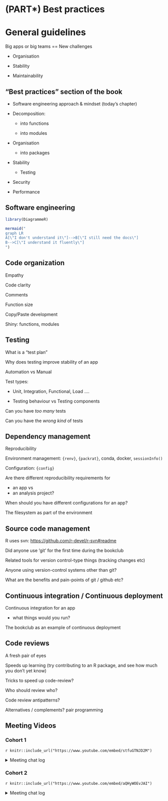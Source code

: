 # (PART\*) Best practices {.unnumbered}

# General guidelines

Big apps or big teams == New challenges

- Organisation

- Stability

- Maintainability

## "Best practices" section of the book

- Software engineering approach & mindset (today's chapter)

- Decomposition:

  - into functions

  - into modules
  
- Organisation

  - into packages
  
- Stability

  - Testing

- Security

- Performance

## Software engineering

```r
library(DiagrammeR)
```

```r
mermaid("
graph LR
A[\"I don't understand it\"]-->B[\"I still need the docs\"]
B-->C[\"I understand it fluently\"]
")
```

## Code organization

Empathy

Code clarity

Comments

Function size

Copy/Paste development

Shiny: functions, modules

## Testing

What is a "test plan"

Why does testing improve stability of an app

Automation vs Manual

Test types:

- Unit, Integration, Functional, Load ....

- Testing behaviour vs Testing components

Can you have _too many_ tests

Can you have the _wrong kind_ of tests

## Dependency management

Reproducibility

Environment management: `{renv}`, `{packrat}`, conda, docker, `sessionInfo()`

Configuration: `{config}`

Are there different reproducibility requirements for

- an app vs
- an analysis project?

When should you have different configurations for an app?

The filesystem as part of the environment

## Source code management

R uses svn: [https://github.com/r-devel/r-svn#readme]()

Did anyone use 'git' for the first time during the bookclub

Related tools for version control-type things (tracking changes etc)

Anyone using version-control systems other than git?

What are the benefits and pain-points of git / github etc?

## Continuous integration / Continuous deployment

Continuous integration for an app

- what things would you run?

The bookclub as an example of continuous deployment

## Code reviews

A fresh pair of eyes

Speeds up learning (try contributing to an R package, and see how much you don't yet know)

Tricks to speed up code-review?

Who should review who?

Code review antipatterns?

Alternatives / complements? pair programming


## Meeting Videos

### Cohort 1

`r knitr::include_url("https://www.youtube.com/embed/stfuGTNJD2M")`

<details>
  <summary> Meeting chat log </summary>
  
```
00:06:04	russ:	Hi everyone
00:06:14	russ:	Hopefully we can have a discussion today
00:06:35	russ:	I've put some notes into the bookclub book, but haven'thad them merged yet
00:12:38	andrew bates:	https://blog.rstudio.com/2021/03/11/time-to-shiny/
00:53:28	russ:	cache?
00:53:52	andrew bates:	https://shiny.rstudio.com/app-stories/weather-lookup-caching.html
01:04:33	Federica:	thanks
```
</details>

### Cohort 2

`r knitr::include_url("https://www.youtube.com/embed/aQHyWOEvJAI")`

<details>
  <summary> Meeting chat log </summary>
  
```
00:27:24	Kevin Gilds:	https://www.rostrum.blog/2021/04/14/gha-readme/
00:27:42	Kevin Gilds:	Update README with Github actions
00:51:26	collinberke:	https://www.youtube.com/watch?v=BEyiFVWaTtc&list=PL3x6DOfs2NGjtn1_4BSX99R5wrLjK7XvY&index=19
00:51:35	collinberke:	https://www.youtube.com/watch?v=tWEa6JwlJ3c&list=PL3x6DOfs2NGjtn1_4BSX99R5wrLjK7XvY&index=21
```
</details>
